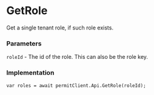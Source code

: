 # GetRole

Get a single tenant role, if such role exists.

### Parameters

`roleId` - The id of the role. This can also be the role key.<br/>

### Implementation

```dotnet
var roles = await permitClient.Api.GetRole(roleId);
```
